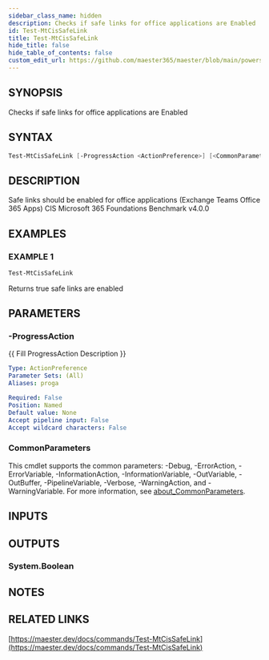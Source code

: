 ```yaml
---
sidebar_class_name: hidden
description: Checks if safe links for office applications are Enabled
id: Test-MtCisSafeLink
title: Test-MtCisSafeLink
hide_title: false
hide_table_of_contents: false
custom_edit_url: https://github.com/maester365/maester/blob/main/powershell/public/Test-MtCisSafeLink.ps1
---
```


## SYNOPSIS

Checks if safe links for office applications are Enabled

## SYNTAX

```powershell
Test-MtCisSafeLink [-ProgressAction <ActionPreference>] [<CommonParameters>]
```

## DESCRIPTION

Safe links should be enabled for office applications (Exchange Teams Office 365 Apps)
CIS Microsoft 365 Foundations Benchmark v4.0.0

## EXAMPLES

### EXAMPLE 1

```powershell
Test-MtCisSafeLink
```

Returns true safe links are enabled

## PARAMETERS

### -ProgressAction

\{\{ Fill ProgressAction Description \}\}

```yaml
Type: ActionPreference
Parameter Sets: (All)
Aliases: proga

Required: False
Position: Named
Default value: None
Accept pipeline input: False
Accept wildcard characters: False
```

### CommonParameters

This cmdlet supports the common parameters: -Debug, -ErrorAction, -ErrorVariable, -InformationAction, -InformationVariable, -OutVariable, -OutBuffer, -PipelineVariable, -Verbose, -WarningAction, and -WarningVariable. For more information, see [about_CommonParameters](http://go.microsoft.com/fwlink/?LinkID=113216).

## INPUTS

## OUTPUTS

### System.Boolean

## NOTES

## RELATED LINKS

[https://maester.dev/docs/commands/Test-MtCisSafeLink](https://maester.dev/docs/commands/Test-MtCisSafeLink)
